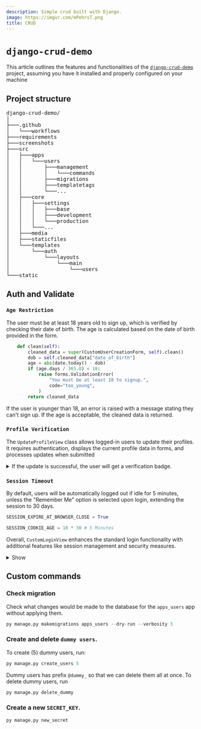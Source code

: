 ```yaml
---
description: Simple crud built with Django.
image: https://imgur.com/mPehrsT.png
title: CRUD
---
```





# `django-crud-demo`
This article outlines the features and functionalities of the  [`django-crud-demo`](https://github.com/mkeithX/django-crud-demo) project, assuming you have it installed and properly configured on your machine


<!-- <img src={useBaseUrl('/img/projects/django-crud-demo.png')} /> -->
<DjangoRocket className="logoBadge" />


## Project structure

<pre>
django-crud-demo/
│ 
├───.github
│   └───workflows
├───requirements
├───screenshots
├───src
│   ├───apps
│   │   └───users
│   │       ├───management
│   │       │   └───commands
│   │       ├───migrations
│   │       ├───templatetags
│   │       └───...
│   ├───core
│   │   ├───settings
│   │   │   ├───base
│   │   │   ├───development
│   │   │   └───production
│   │   └───...
│   ├───media
│   ├───staticfiles
│   └───templates
│       └───auth
│           └───layouts
│               └───main
│                   └───users
└───static
</pre>

## Auth and Validate

### `Age Restriction`

The user must be at least 18 years old to sign up, which is verified by checking their date of birth. The age is calculated based on the date of birth provided in the form.

```py title="forms.py"
    def clean(self):
        cleaned_data = super(CustomUserCreationForm, self).clean()
        dob = self.cleaned_data["date_of_birth"]
        age = abs(date.today() - dob)
        if (age.days / 365.0) < 18:
            raise forms.ValidationError(
                "You must be at least 18 to signup.",
                code="too_young",
            )
        return cleaned_data
```
If the user is younger than 18, an error is raised with a message stating they can't sign up. If the age is acceptable, the cleaned data is returned.

### `Profile Verification`

The `UpdateProfileView` class allows logged-in users to update their profiles. It requires authentication, displays the current profile data in forms, and processes updates when submitted

<details>
<summary>If the update is successful, the user will get a verification badge.</summary>


```py title="views.py" showLineNumbers {2}
@method_decorator(login_required(login_url="/login/"), name="dispatch")
class UpdateProfileView(LoginRequiredMixin, TemplateView):
    template_name = 'users/user_update_profile.html'
    http_method_names = ["get", "post"]

    def get(self, request, *args, **kwargs):
        user = self.request.user

        if "u_form" not in kwargs:
            kwargs["u_form"] = forms.UpdateUserForm(instance=user)

        if "p_form" not in kwargs:
            kwargs["p_form"] = forms.UpdateProfileForm(instance=user.user_profile)

        return super().get(request, *args, **kwargs)
    

    def post(self, request, *args, **kwargs):
        user = self.request.user
        u_form = forms.UpdateUserForm(request.POST, instance=user)
        p_form = forms.UpdateProfileForm(request.POST, request.FILES, instance=user.user_profile)

        if u_form.is_valid() and p_form.is_valid():
            u_form.save()
            p_form.save()
            messages.success(request, f"Awesome {user.first_name}! Your profile has been updated.")
            return redirect("/")
        
        return super().get(request, u_form=u_form, p_form=p_form)
```

</details>




### `Session Timeout`

By default, users will be automatically logged out if idle for 5 minutes, unless the "Remember Me" option is selected upon login, extending the session to 30 days.

```py title="settings.py" showLineNumbers
SESSION_EXPIRE_AT_BROWSER_CLOSE = True

SESSION_COOKIE_AGE = 10 * 30 # 5 Minutes
```

Overall, `CustomLoginView` enhances the standard login functionality with additional features like session management and security measures.

<details>
<summary>Show</summary>

```py title="views.py" showLineNumbers
class CustomLoginView(LoginView):
    form_class = LoginForm
    template_name = "auth/login.html"
    success_url = '/'
    redirect_field_name = REDIRECT_FIELD_NAME
    
    @method_decorator(csrf_protect)
    @method_decorator(never_cache)
    def dispatch(self, request, *args, **kwargs):
        return super(CustomLoginView, self).dispatch(request, *args, **kwargs)
    
    def get_context_data(self, **kwargs):
        redirect_to = self.request.GET.get(self.redirect_field_name)
        if redirect_to is None:
            redirect_to = '/'
        return super(CustomLoginView, self).get_context_data(**kwargs)

    def form_valid(self, form):
        redirect = super().form_valid(form)
        remember_me = form.cleaned_data.get("remember_me")

        if remember_me is True:
            SESSION_DURATION = 30 * 24 * 60 * 60 # 1 Month
            expiry = getattr(settings, "KEEP_LOGGED_DURATION", SESSION_DURATION)
            self.request.session.set_expiry(expiry)
        
        return redirect
    
    def get_success_url(self):
        redirect_to = self.request.POST.get(self.redirect_field_name)
        if not url_has_allowed_host_and_scheme(
            url=redirect_to, allowed_hosts=[
                self.request.get_host()]):
            redirect_to = self.success_url
            
        return redirect_to
```

</details>



## Custom commands

### Check migration

Check what changes would be made to the database for the `apps_users` app without applying them.

```py
py manage.py makemigrations apps_users --dry-run --verbosity 3
```

### Create and delete `dummy users`.

To create (5) dummy users, run:

```py
py manage.py create_users 5
```

Dummy users has prefix `@dummy_` so that we can delete them all at once. To delete dummy users, run

```py
py manage.py delete_dummy
```


### Create a new `SECRET_KEY`. 

```py
py manage.py new_secret
```
## 